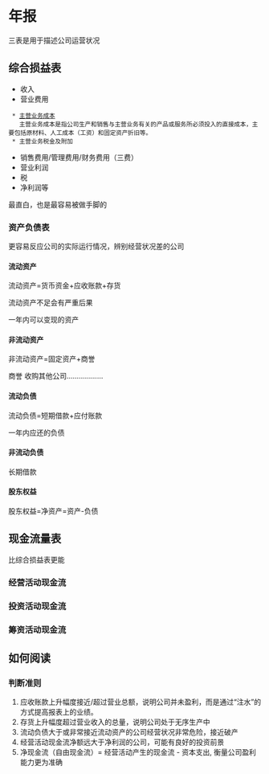 = 年报 =
三表是用于描述公司运营状况

== 综合损益表 ==
* 收入
* 营业费用
  * [[http://wiki.mbalib.com/wiki/%E4%B8%BB%E8%90%A5%E4%B8%9A%E5%8A%A1%E6%88%90%E6%9C%AC|主营业务成本]]
    主营业务成本是指公司生产和销售与主营业务有关的产品或服务所必须投入的直接成本，主要包括原材料、人工成本（工资）和固定资产折旧等。
  * 主营业务税金及附加
* 销售费用/管理费用/财务费用（三费）
* 营业利润
* 税
* 净利润等

最直白，也是最容易被做手脚的

=== 资产负债表 ===
更容易反应公司的实际运行情况，辨别经营状况差的公司

==== 流动资产 ====
流动资产=货币资金+应收账款+存货



流动资产不足会有严重后果

一年内可以变现的资产

==== 非流动资产 ====
非流动资产=固定资产+商誉

商誉 收购其他公司………………

==== 流动负债 ====
流动负债=短期借款+应付账款

一年内应还的负债


==== 非流动负债 ====
长期借款

==== 股东权益 ====
股东权益=净资产=资产-负债

== 现金流量表 ==
比综合损益表更能
=== 经营活动现金流 ===
=== 投资活动现金流 ===
=== 筹资活动现金流 ===

== 如何阅读 ==
=== 判断准则 ===
# 应收账款上升幅度接近/超过营业总额，说明公司并未盈利，而是通过“注水”的方式提高报表上的业绩。
# 存货上升幅度超过营业收入的总量，说明公司处于无序生产中
# 流动负债大于或非常接近流动资产的公司经营状况非常危险，接近破产
# 经营活动现金流净额远大于净利润的公司，可能有良好的投资前景
# 净现金流（自由现金流）= 经营活动产生的现金流 - 资本支出, 衡量公司盈利能力更为准确
